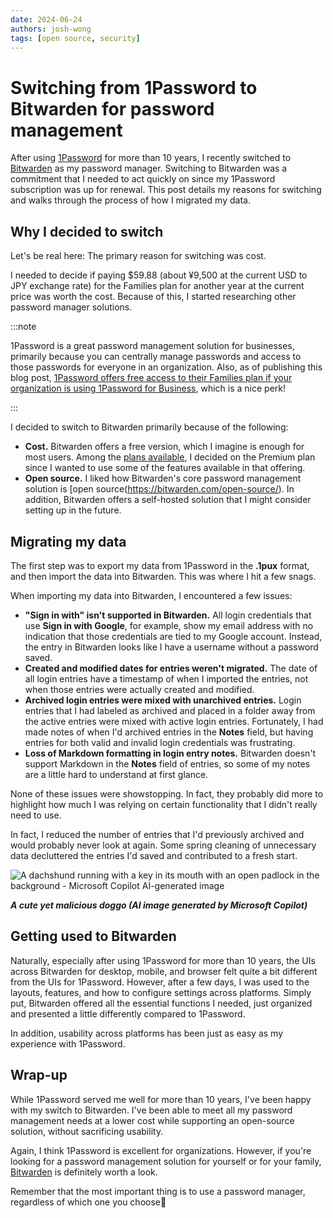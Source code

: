 ```yaml
---
date: 2024-06-24
authors: josh-wong
tags: [open source, security]
---
```


# Switching from 1Password to Bitwarden for password management

After using [1Password](https://1password.com/) for more than 10 years, I recently switched to [Bitwarden](https://bitwarden.com/) as my password manager. Switching to Bitwarden was a commitment that I needed to act quickly on since my 1Password subscription was up for renewal. This post details my reasons for switching and walks through the process of how I migrated my data.

<!-- truncate -->

## Why I decided to switch

Let's be real here: The primary reason for switching was cost.

I needed to decide if paying $59.88 (about ¥9,500 at the current USD to JPY exchange rate) for the Families plan for another year at the current price was worth the cost. Because of this, I started researching other password manager solutions.

:::note

1Password is a great password management solution for businesses, primarily because you can centrally manage passwords and access to those passwords for everyone in an organization. Also, as of publishing this blog post, [1Password offers free access to their Families plan if your organization is using 1Password for Business](https://support.1password.com/link-family/), which is a nice perk!

:::

I decided to switch to Bitwarden primarily because of the following:

- **Cost.** Bitwarden offers a free version, which I imagine is enough for most users. Among the [plans available](https://bitwarden.com/pricing/), I decided on the Premium plan since I wanted to use some of the features available in that offering. 
- **Open source.** I liked how Bitwarden's core password management solution is [open source(https://bitwarden.com/open-source/). In addition, Bitwarden offers a self-hosted solution that I might consider setting up in the future.

## Migrating my data

The first step was to export my data from 1Password in the **.1pux** format, and then import the data into Bitwarden. This was where I hit a few snags.

When importing my data into Bitwarden, I encountered a few issues:

- **"Sign in with" isn't supported in Bitwarden.** All login credentials that use **Sign in with Google**, for example, show my email address with no indication that those credentials are tied to my Google account. Instead, the entry in Bitwarden looks like I have a username without a password saved.
- **Created and modified dates for entries weren't migrated.** The date of all login entries have a timestamp of when I imported the entries, not when those entries were actually created and modified.
- **Archived login entries were mixed with unarchived entries.** Login entries that I had labeled as archived and placed in a folder away from the active entries were mixed with active login entries. Fortunately, I had made notes of when I'd archived entries in the **Notes** field, but having entries for both valid and invalid login credentials was frustrating.
- **Loss of Markdown formatting in login entry notes.** Bitwarden doesn't support Markdown in the **Notes** field of entries, so some of my notes are a little hard to understand at first glance.

None of these issues were showstopping. In fact, they probably did more to highlight how much I was relying on certain functionality that I didn't really need to use.

In fact, I reduced the number of entries that I'd previously archived and would probably never look at again. Some spring cleaning of unnecessary data decluttered the entries I'd saved and contributed to a fresh start.

![A dachshund running with a key in its mouth with an open padlock in the background - Microsoft Copilot AI-generated image](assets/images/2024-06-23-a-dachshund-running-with-a-key-in-its-mouth-with-an-open-padlock-in-the-background---microsoft-copilot-ai-generated-image.jpg)

***A cute yet malicious doggo (AI image generated by Microsoft Copilot)***

## Getting used to Bitwarden

Naturally, especially after using 1Password for more than 10 years, the UIs across Bitwarden for desktop, mobile, and browser felt quite a bit different from the UIs for 1Password. However, after a few days, I was used to the layouts, features, and how to configure settings across platforms. Simply put, Bitwarden offered all the essential functions I needed, just organized and presented a little differently compared to 1Password.

In addition, usability across platforms has been just as easy as my experience with 1Password.

## Wrap-up

While 1Password served me well for more than 10 years, I've been happy with my switch to Bitwarden. I've been able to meet all my password management needs at a lower cost while supporting an open-source solution, without sacrificing usability.

Again, I think 1Password is excellent for organizations. However, if you're looking for a password management solution for yourself or for your family, [Bitwarden](https://bitwarden.com/) is definitely worth a look.

Remember that the most important thing is to use a password manager, regardless of which one you choose🔐

